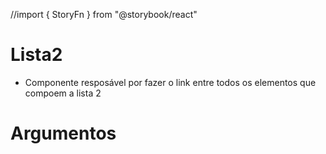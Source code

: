 //import { StoryFn } from "@storybook/react"


<Meta title="Components/Lista2" component={Lista2}/>

# Lista2


- Componente resposável por fazer o link entre todos os elementos que compoem a lista 2

# Argumentos
<ArgsTable of={Lista2} />


